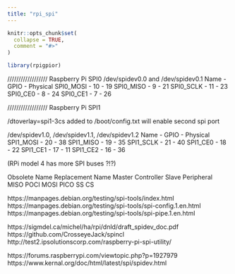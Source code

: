 ```yaml
---
title: "rpi_spi"
---
```


```r
knitr::opts_chunk$set(
  collapse = TRUE,
  comment = "#>"
)
```

```r
library(rpigpior)
```
////////////////// Raspberry Pi SPI0
/dev/spidev0.0 and /dev/spidev0.1
Name - GPIO - Physical
SPI0_MOSI - 10 - 19
SPI0_MISO - 9 - 21
SPI0_SCLK - 11 - 23
SPI0_CE0 - 8 - 24
SPI0_CE1 - 7 - 26

////////////////// Raspberry Pi SPI1

/dtoverlay=spi1-3cs added to /boot/config.txt will enable second spi port

/dev/spidev1.0, /dev/spidev1.1, /dev/spidev1.2
Name - GPIO - Physical
SPI1_MOSI - 20 - 38
SPI1_MISO - 19 - 35
SPI1_SCLK - 21 - 40
SPI1_CE0 - 18 - 22
SPI1_CE1 - 17 - 11
SPI1_CE2 - 16 - 36

(RPi model 4 has more SPI buses ?!?)

Obsolete Name	Replacement Name
Master	Controller
Slave	Peripheral
MISO	POCI
MOSI	PICO
SS	CS

https://manpages.debian.org/testing/spi-tools/index.html
https://manpages.debian.org/testing/spi-tools/spi-config.1.en.html
https://manpages.debian.org/testing/spi-tools/spi-pipe.1.en.html

https://sigmdel.ca/michel/ha/rpi/dnld/draft_spidev_doc.pdf
https://github.com/CrosseyeJack/spincl
http://test2.ipsolutionscorp.com/raspberry-pi-spi-utility/

https://forums.raspberrypi.com/viewtopic.php?p=1927979
https://www.kernal.org/doc/html/latest/spi/spidev.html

